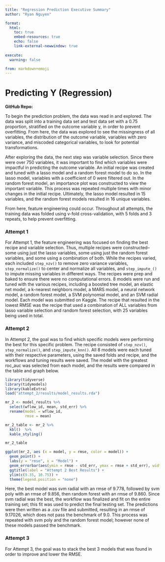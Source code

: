 ```yaml
---
title: "Regression Prediction Executive Summary"
author: "Ryan Nguyen"

format:
  html:
    toc: true
    embed-resources: true
    echo: false
    link-external-newwindow: true
    
execute:
  warning: false

from: markdown+emoji  
---
```


# Predicting Y (Regression)

**GitHub Repo:**

To begin the prediction problem, the data was read in and explored. The data was split into a training data set and test data set with a 0.75 proportion, stratified on the outcome variable y, in order to prevent overfitting. From here, the data was explored to see the missingness of all variables, the distribution of the outcome variable, variables with zero variance, and miscoded categorical variables, to look for potential transformations.

After exploring the data, the next step was variable selection. Since there were over 750 variables, it was important to find which variables were impactful in predicting the outcome variable. An initial recipe was created and tuned with a lasso model and a random forest model to do so. In the lasso model, variables with a coefficient of 0 were filtered out. In the random forest model, an importance plot was constructed to view the important variable. This process was repeated multiple times with minor changes in the initial recipe. Ultimately, the lasso model resulted in 15 variables, and the random forest models resulted in 16 unique variables.

From here, feature engineering could occur. Throughout all attempts, the training data was folded using v-fold cross-validation, with 5 folds and 3 repeats, to help prevent overfitting.

### Attempt 1

For Attempt 1, the feature engineering was focused on finding the best recipe and variable selection. Thus, multiple recipes were constructed-- some using just the lasso variables, some using just the random forest variables, and some using a combination of both. While the recipes varied, each included `step_nzv()` to remove zero variance variables, `step_normalize()` to center and normalize all variables, and `step_impute_()` to impute missing variables in different ways. The recipes were prep and baked to ensure there were no computational errors. 8 models were run and tuned with the various recipes, including a boosted tree model, an elastic net model, a k-nearest neighbors model, a MARS model, a neural network model, a random forest model, a SVM polynomial model, and an SVM radial model. Each model was submitted on Kaggle. The recipe that resulted in the lowest RMSE was the recipe that used a combination of ALL variables from lasso variable selection and random forest selection, with 25 variables being used in total.

### Attempt 2

In Attempt 2, the goal was to find which specific models were performing the best for this specific problem. The recipe consisted of `step_nzv()`, `step_normalize()`, and `step_impute_knn()`. All 8 models were each tuned with their respective parameters, using the saved folds and recipe, and the workflows and tuning results were saved. The model with the greatest roc_auc was selected from each model, and the results were compared in the table and graph below.

```r
library(tidyverse)
library(tidymodels)
library(kableExtra)
load("attempt_2/results/model_results.rda")

mr_2 <- model_results %>% 
  select(wflow_id, mean, std_err) %>% 
  rename(model = wflow_id,
         rmse = mean)

mr_2_table <- mr_2 %>% 
  kbl()  %>%
  kable_styling()

mr_2_table

ggplot(mr_2, aes (x = model, y = rmse, color = model)) +
  geom_point() +
  labs(y = "rmse", x = "Model") +
  geom_errorbar(aes(ymin = rmse - std_err, ymax = rmse + std_err), width = 0.3) +
  ggtitle(label = "Attempt 2 Best Results") +
  ylim(c(9.35, 10.75)) + 
  theme(legend.position = "none")
```

Here, the best model was svm radial with an rmse of 9.778, followed by svm poly with an rmse of 9.856, then random forest with an rmse of 9.860. Since svm radial was the best, the workflow was finalized and fit on the entire training set; this fit was used to predict the final testing set. The predictions were then written as a .csv file and submitted, resulting in an rmse of 9.17026, which does not pass the benchmark of 9.0. This process was repeated with svm poly and the random forest model; however none of these models passed the benchmark.

### Attempt 3

For Attempt 3, the goal was to stack the best 3 models that was found in order to improve and lower the RMSE.

